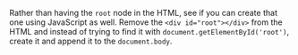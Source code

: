 Rather than having the `root` node in the HTML, see if you can create that one
using JavaScript as well. Remove the `<div id="root"></div>` from the HTML and
instead of trying to find it with `document.getElementById('root')`, create it
and append it to the `document.body`.
